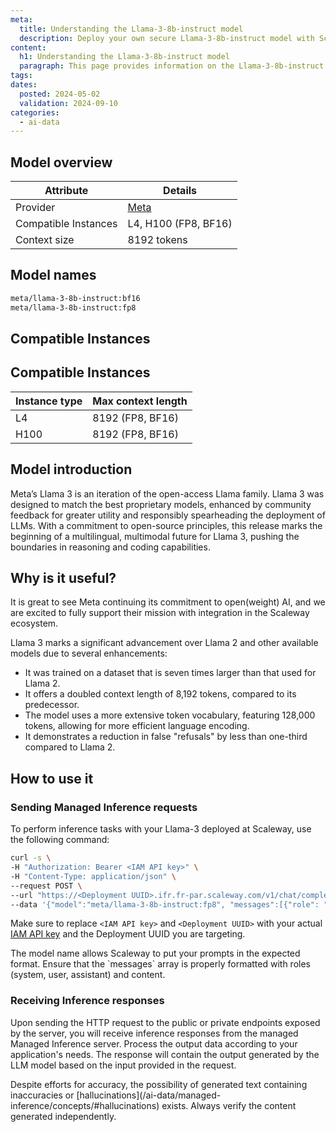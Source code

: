 ```yaml
---
meta:
  title: Understanding the Llama-3-8b-instruct model
  description: Deploy your own secure Llama-3-8b-instruct model with Scaleway Managed Inference. Privacy-focused, fully managed.
content:
  h1: Understanding the Llama-3-8b-instruct model
  paragraph: This page provides information on the Llama-3-8b-instruct model
tags:
dates:
  posted: 2024-05-02
  validation: 2024-09-10
categories:
  - ai-data
---
```


## Model overview

| Attribute       | Details                            |
|-----------------|------------------------------------|
| Provider        | [Meta](https://llama.meta.com/llama3/)  |
| Compatible Instances | L4, H100 (FP8, BF16) |
| Context size | 8192 tokens    |

## Model names

```bash
meta/llama-3-8b-instruct:bf16
meta/llama-3-8b-instruct:fp8
```

## Compatible Instances

## Compatible Instances

| Instance type  | Max context length |
| ------------- |-------------|
| L4      | 8192 (FP8, BF16) | 
| H100      | 8192 (FP8, BF16)

## Model introduction

Meta’s Llama 3 is an iteration of the open-access Llama family.
Llama 3 was designed to match the best proprietary models, enhanced by community feedback for greater utility and responsibly spearheading the deployment of LLMs.
With a commitment to open-source principles, this release marks the beginning of a multilingual, multimodal future for Llama 3, pushing the boundaries in reasoning and coding capabilities.

## Why is it useful?

It is great to see Meta continuing its commitment to open(weight) AI, and we are excited to fully support their mission with integration in the Scaleway ecosystem.

Llama 3 marks a significant advancement over Llama 2 and other available models due to several enhancements:

- It was trained on a dataset that is seven times larger than that used for Llama 2.
- It offers a doubled context length of 8,192 tokens, compared to its predecessor.
- The model uses a more extensive token vocabulary, featuring 128,000 tokens, allowing for more efficient language encoding.
- It demonstrates a reduction in false "refusals" by less than one-third compared to Llama 2.

## How to use it

### Sending Managed Inference requests

To perform inference tasks with your Llama-3 deployed at Scaleway, use the following command:

```bash
curl -s \
-H "Authorization: Bearer <IAM API key>" \
-H "Content-Type: application/json" \
--request POST \
--url "https://<Deployment UUID>.ifr.fr-par.scaleway.com/v1/chat/completions" \
--data '{"model":"meta/llama-3-8b-instruct:fp8", "messages":[{"role": "user","content": "There is a llama in my garden, what should I do?"}], "max_tokens": 500, "top_p": 1, "temperature": 0.7, "stream": false}'
```

Make sure to replace `<IAM API key>` and `<Deployment UUID>` with your actual [IAM API key](/identity-and-access-management/iam/how-to/create-api-keys/) and the Deployment UUID you are targeting.

<Message type="tip">
  The model name allows Scaleway to put your prompts in the expected format.
</Message>

<Message type="note">
  Ensure that the `messages` array is properly formatted with roles (system, user, assistant) and content.
</Message>

### Receiving Inference responses

Upon sending the HTTP request to the public or private endpoints exposed by the server, you will receive inference responses from the managed Managed Inference server.
Process the output data according to your application's needs. The response will contain the output generated by the LLM model based on the input provided in the request.

<Message type="note">
  Despite efforts for accuracy, the possibility of generated text containing inaccuracies or [hallucinations](/ai-data/managed-inference/concepts/#hallucinations) exists. Always verify the content generated independently.
</Message>